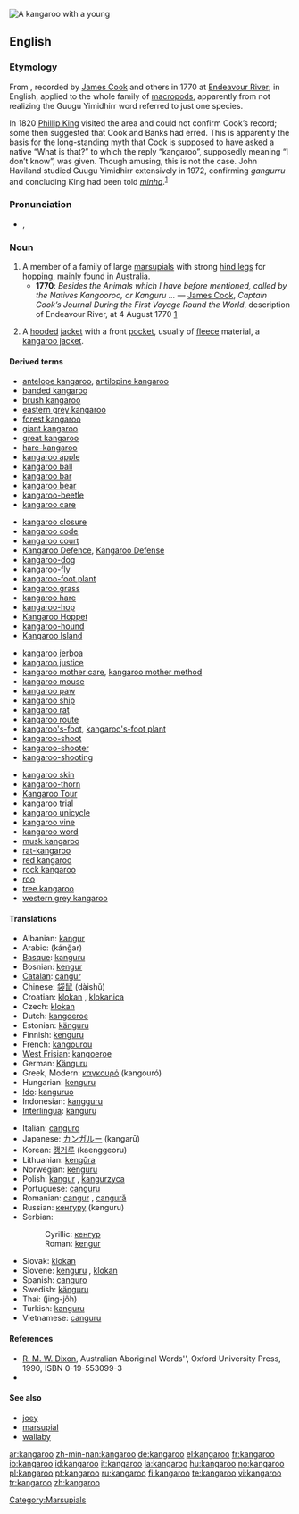 [[Image:Kangaroo and joey03.jpg|thumb|A kangaroo with a young]]
{{wikipedia}}
==English==

===Etymology===
From {{etyl|kky|en}} {{term|gangurru|lang=kky}}, recorded by [[w:James Cook|James Cook]] and others in 1770 at [[w:Endeavour River|Endeavour River]]; in English, applied to the whole family of [[macropod]]s, apparently from not realizing the Guugu Yimidhirr word referred to just one species.<!--not etymological info: (And the pronunciation anglicized.)-->

In 1820 [[w:Phillip King|Phillip King]] visited the area and could not confirm Cook’s record; some then suggested that Cook and Banks had erred. This is apparently the basis for the long-standing myth that Cook is supposed to have asked a native “What is that?” to which the reply “kangaroo”, supposedly meaning “I don’t know”, was given. Though amusing, this is not the case. John Haviland studied Guugu Yimidhirr extensively in 1972, confirming ''gangurru'' and concluding King had been told ''[[minha]]''.<sup>[[#References|1]]</sup>

===Pronunciation===
* {{IPA|/ˌkæŋgəˈru/}}, {{SAMPA|/%k{Ng@"ru/}}

===Noun===
{{en-noun}}

# A member of a family of large [[marsupial]]s with strong [[hind leg]]s for [[hop]]ping, mainly found in Australia.
#* '''1770''': ''Besides the Animals which I have before mentioned, called by the Natives Kangooroo, or Kanguru ...'' &mdash; [[w:James Cook|James Cook]], ''Captain Cook’s Journal During the First Voyage Round the World'', description of Endeavour River, at 4 August 1770 [http://www.gutenberg.org/etext/8106]
# {{Canada|attributive}} A [[hood]]ed [[jacket]] with a front [[pocket]], usually of [[fleece]] material, a [[kangaroo jacket]].

====Derived terms====
{{top4}}
* [[antelope kangaroo]], [[antilopine kangaroo]]
* [[banded kangaroo]]
* [[brush kangaroo]]
* [[eastern grey kangaroo]]
* [[forest kangaroo]]
* [[giant kangaroo]]
* [[great kangaroo]]
* [[hare-kangaroo]]
* [[kangaroo apple]]
* [[kangaroo ball]]
* [[kangaroo bar]]
* [[kangaroo bear]]
* [[kangaroo-beetle]]
* [[kangaroo care]]
{{mid4}}
* [[kangaroo closure]]
* [[kangaroo code]]
* [[kangaroo court]]
* [[Kangaroo Defence]], [[Kangaroo Defense]]
* [[kangaroo-dog]]
* [[kangaroo-fly]]
* [[kangaroo-foot plant]]
* [[kangaroo grass]]
* [[kangaroo hare]]
* [[kangaroo-hop]]<!--verb-->
* [[w:Kangaroo Hoppet|Kangaroo Hoppet]]
* [[kangaroo-hound]]
* [[w:Kangaroo Island|Kangaroo Island]]
{{mid4}}
* [[kangaroo jerboa]]
* [[kangaroo justice]]
* [[kangaroo mother care]], [[kangaroo mother method]]
* [[kangaroo mouse]]
* [[kangaroo paw]]
* [[kangaroo ship]]
* [[kangaroo rat]]
* [[kangaroo route]]
* [[kangaroo's-foot]], [[kangaroo's-foot plant]]
* [[kangaroo-shoot]]
* [[kangaroo-shooter]]
* [[kangaroo-shooting]]
{{mid4}}
* [[kangaroo skin]]
* [[kangaroo-thorn]]
* [[Kangaroo Tour]]
* [[kangaroo trial]]
* [[kangaroo unicycle]]
* [[kangaroo vine]]
* [[kangaroo word]]
* [[musk kangaroo]]
* [[rat-kangaroo]]
* [[red kangaroo]]
* [[rock kangaroo]]
* [[roo]]<!--terms derived from "roo" are to be given on the page for "roo"-->
* [[tree kangaroo]]
* [[western grey kangaroo]]
{{bottom}}

====Translations====
{{trans-top|marsupial}}
* Albanian: [[kangur]] {{g|Albanian}}
* Arabic: {{Arab|[[كنغر]]}} (kánğar) {{m}}
* [[Basque]]: [[kanguru]]
* Bosnian: [[kengur]] {{m}}
* [[Catalan]]: [[cangur]] {{m}}
* Chinese: [[袋鼠]] (dàishǔ)
* Croatian: [[klokan]] {{m}}, [[klokanica]] {{f}}
* Czech: [[klokan]] {{m}}
* Dutch: [[kangoeroe]] {{m}}
* Estonian: [[känguru]]
* Finnish: [[kenguru]]
* French: [[kangourou]] {{m}}
* [[West Frisian]]: [[kangoeroe]] {{m}}
* German: [[Känguru]] {{n}}
* Greek, Modern: [[καγκουρό]] (kangouró) {{n}}
* Hungarian: [[kenguru]]
* [[Ido]]: [[kanguruo]]
* Indonesian: [[kangguru]]
* [[Interlingua]]: [[kanguru]]
{{trans-mid}}
* Italian: [[canguro]] {{m}}
* Japanese: [[カンガルー]] (kangarū)
* Korean: [[캥거루]] (kaenggeoru)
* Lithuanian: [[kengūra]] {{f}}
* Norwegian: [[kenguru]] {{m}}
* Polish: [[kangur]] {{m}}, [[kangurzyca]] {{f}}
* Portuguese: [[canguru]] {{m}}
* Romanian: [[cangur]] {{m}}, [[cangură]] {{f}}
* Russian: [[кенгуру]] (kenguru) {{m}}
* Serbian:
*: Cyrillic: [[кенгур]] {{m}}
*: Roman: [[kengur]] {{m}}
* Slovak: [[klokan]] {{m}}
* Slovene: [[kenguru]] {{m}}, [[klokan]] {{m}}
* Spanish: [[canguro]] {{m}}
* Swedish: [[känguru]] {{c}}
* Thai: {{Thai|[[จิงโจ้]]}} (jing-jôh)
* Turkish: [[kanguru]]
* Vietnamese: [[canguru]]
{{trans-bottom}}

====References====
* [[w:R. M. W. Dixon|R. M. W. Dixon]], Australian Aboriginal Words'', Oxford University Press, 1990, ISBN 0-19-553099-3
* {{R:Canadian Oxford 2004}}

====See also====
* [[joey]]
* [[marsupial]]
* [[wallaby]]

[[Category:Marsupials]]

[[ar:kangaroo]]
[[zh-min-nan:kangaroo]]
[[de:kangaroo]]
[[el:kangaroo]]
[[fr:kangaroo]]
[[io:kangaroo]]
[[id:kangaroo]]
[[it:kangaroo]]
[[la:kangaroo]]
[[hu:kangaroo]]
[[no:kangaroo]]
[[pl:kangaroo]]
[[pt:kangaroo]]
[[ru:kangaroo]]
[[fi:kangaroo]]
[[te:kangaroo]]
[[vi:kangaroo]]
[[tr:kangaroo]]
[[zh:kangaroo]]